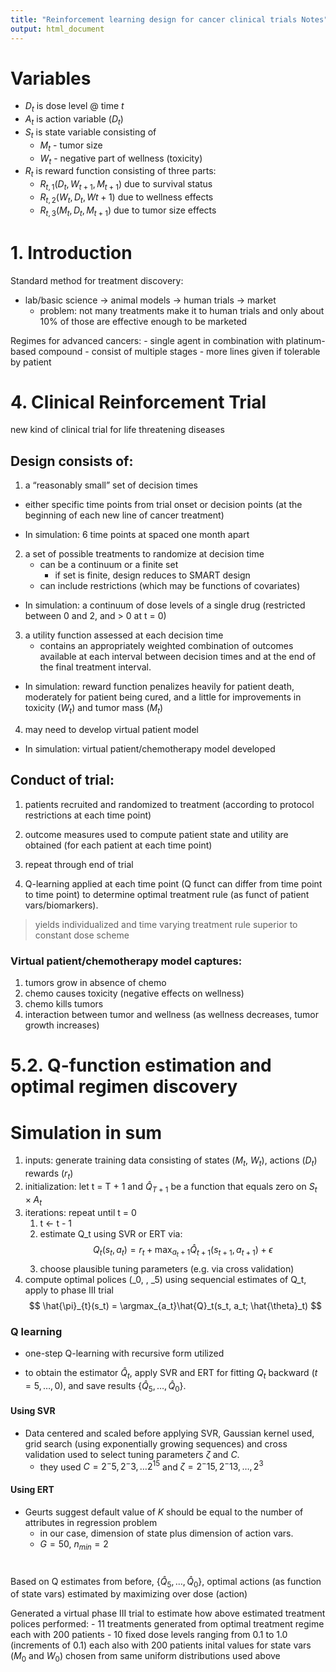 ```yaml
---
title: "Reinforcement learning design for cancer clinical trials Notes"
output: html_document
---
```



# Variables
- $D_t$ is dose level @ time $t$
- $A_t$ is action variable ($D_t$)
- $S_t$ is state variable consisting of 
	- $M_t$ - tumor size
	- $W_t$ - negative part of wellness (toxicity)
- $R_t$ is reward function consisting of three parts:
  - $R_{t,1}(D_t, W_{t+1}, M_{t+1})$ due to survival status
  - $R_{t,2}(W_t, D_t, W{t+1})$ due to wellness effects
  - $R_{t,3}(M_t, D_t, M_{t+1})$ due to tumor size effects



# 1. Introduction

Standard method for treatment discovery:

- lab/basic science -> animal models -> human trials -> market
  - problem: not many treatments make it to human trials and only about 10% of those are effective enough to be marketed

Regimes for advanced cancers:
  - single agent in combination with platinum-based compound
  - consist of multiple stages
    - more lines given if tolerable by patient





# 4. Clinical Reinforcement Trial

new kind of clinical trial for life threatening diseases

## Design consists of:
1. a "reasonably small" set of decision times
  - either specific time points from trial onset or decision points (at the beginning of each new line of cancer treatment)
  
- In simulation: 6 time points at spaced one month apart

2. a set of possible treatments to randomize at decision time
	- can be a continuum or a finite set
		- if set is finite, design reduces to SMART design
	- can include restrictions (which may be functions of covariates)
	
- In simulation: a continuum of dose levels of a single drug (restricted between 0 and 2, and > 0 at t = 0)

3. a utility function assessed at each decision time
	- contains an appropriately weighted combination of outcomes available at each interval between decision times and at the end of the final treatment interval.
	
- In simulation: reward function penalizes heavily for patient death, moderately for patient being cured, and a little for improvements in toxicity ($W_t$) and tumor mass ($M_t$)
	
4. may need to develop virtual patient model 

- In simulation: virtual patient/chemotherapy model developed

## Conduct of trial:

1. patients recruited and randomized to treatment (according to protocol restrictions at each time point)

2. outcome measures used to compute patient state and utility are obtained (for each patient at each time point)

3. repeat through end of trial

4. Q-learning applied at each time point (Q funct can differ from time point to time point) to determine optimal treatment rule (as funct of patient vars/biomarkers).

> yields individualized and time varying treatment rule superior to constant dose scheme




### Virtual patient/chemotherapy model captures:

1. tumors grow in absence of chemo
2. chemo causes toxicity (negative effects on wellness)
3. chemo kills tumors
4. interaction between tumor and wellness (as wellness decreases, tumor growth increases)

# 5.2. Q-function estimation and optimal regimen discovery

# Simulation in sum
1. inputs: generate training data consisting of states ($M_t$, $W_t$), actions ($D_t$) rewards ($r_t$)
2. initialization: let t = T + 1 and $\hat{Q}_{T+1}$ be a function that equals zero on $S_t \times A_t$
3. iterations: repeat until t = 0
      1. t <- t - 1
      2. estimate Q_t using SVR or ERT via:
          $$ Q_t(s_t, a_t) = r_t + \max_{a_t + 1}\hat{Q}_{t+1}(s_{t+1}, a_{t+1}) + \epsilon $$
      3. choose plausible tuning parameters (e.g. via cross validation)
4. compute optimal polices (\hat{\pi}_0, \ldots, \hat{\pi}_5) using sequencial estimates of Q_t, apply to phase III trial
          $$ \hat{\pi}_{t}(s_t) = \argmax_{a_t}\hat{Q}_t(s_t, a_t; \hat{\theta}_t) $$

### Q learning

- one-step Q-learning with recursive form utilized

- to obtain the estimator $\hat{Q}_t$, apply SVR and ERT for fitting $Q_t$ backward ($t = 5, \ldots, 0$), and save results $\{\hat{Q}_5, \ldots, \hat{Q}_0\}$. 

#### Using SVR
- Data centered and scaled before applying SVR, Gaussian kernel used, grid search (using exponentially growing sequences) and cross validation used to select tuning parameters $\zeta$ and $C$. 
  - they used $C = 2^-5, 2^-3, \ldots 2^15$ and $\zeta = 2^-15, 2^-13, \ldots, 2^3$
  
#### Using ERT

- Geurts suggest default value of $K$ should be equal to the number of attributes in regression problem 
  - in our case, dimension of state plus dimension of action vars.
  - $G = 50$, $n_{min} = 2$
  
# 

Based on Q estimates from before, $\{\hat{Q}_5, \ldots, \hat{Q}_0\}$, optimal actions (as function of state vars) estimated by maximizing over dose (action)

Generated a virtual phase III trial to estimate how above estimated treatment polices performed:
- 11 treatments generated from optimal treatment regime each with 200 patients
- 10 fixed dose levels ranging from 0.1 to 1.0 (increments of 0.1) each also with 200 patients
inital values for state vars ($M_0$ and $W_0$) chosen from same uniform distributions used above

